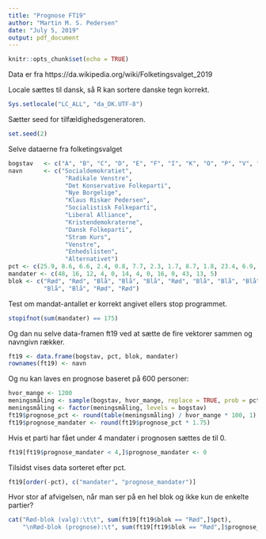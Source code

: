 ```yaml
---
title: "Prognose FT19"
author: "Martin M. S. Pedersen"
date: "July 5, 2019"
output: pdf_document
---
```


```r
knitr::opts_chunk$set(echo = TRUE)
```


Data er fra https://da.wikipedia.org/wiki/Folketingsvalget_2019

Locale sættes til dansk, så R kan sortere danske tegn korrekt.
```r
Sys.setlocale("LC_ALL", "da_DK.UTF-8")
```

Sætter seed for tilfældighedsgeneratoren.
```r
set.seed(2)
```

Selve dataerne fra folketingsvalget
```r

bogstav   <- c("A", "B", "C", "D", "E", "F", "I", "K", "O", "P", "V", "Ø", "Å")
navn      <- c("Socialdemokratiet",
                "Radikale Venstre",
                "Det Konservative Folkeparti",
                "Nye Borgelige",
                "Klaus Riskær Pedersen",
                "Socialistisk Folkeparti",
                "Liberal Alliance",
                "Kristendemokraterne",
                "Dansk Folkeparti",
                "Stram Kurs",
                "Venstre",
                "Enhedslisten",
                "Alternativet")
pct <- c(25.9, 8.6, 6.6, 2.4, 0.8, 7.7, 2.3, 1.7, 8.7, 1.8, 23.4, 6.9, 3)
mandater <- c(48, 16, 12, 4, 0, 14, 4, 0, 16, 0, 43, 13, 5)
blok <- c("Rød", "Rød", "Blå", "Blå", "Blå", "Rød", "Blå", "Blå", "Blå",
          "Blå", "Blå", "Rød", "Rød")
```

Test om mandat-antallet er korrekt angivet ellers stop programmet.
```r
stopifnot(sum(mandater) == 175)
```

Og dan nu selve data-framen ft19 ved at sætte de fire vektorer sammen og navngivn rækker.
```r
ft19 <- data.frame(bogstav, pct, blok, mandater)
rownames(ft19) <- navn
```

\newpage
Og nu kan laves en prognose baseret på 600 personer:
```r
hvor_mange <- 1200
meningsmåling <- sample(bogstav, hvor_mange, replace = TRUE, prob = pct)
meningsmåling <- factor(meningsmåling, levels = bogstav)
ft19$prognose_pct <- round(table(meningsmåling) / hvor_mange * 100, 1)
ft19$prognose_mandater <- round(ft19$prognose_pct * 1.75)
```

Hvis et parti har fået under 4 mandater i prognosen sættes de til 0.
```r
ft19[ft19$prognose_mandater < 4,]$prognose_mandater <- 0
```

Tilsidst vises data sorteret efter pct.
```r
ft19[order(-pct), c("mandater", "prognose_mandater")]
```


Hvor stor af afvigelsen, når man ser på en hel blok og ikke kun de enkelte partier?
```r
cat("Rød-blok (valg):\t\t", sum(ft19[ft19$blok == "Rød",]$pct), 
    "\nRød-blok (prognose):\t", sum(ft19[ft19$blok == "Rød",]$prognose_pct), "\n")
```
